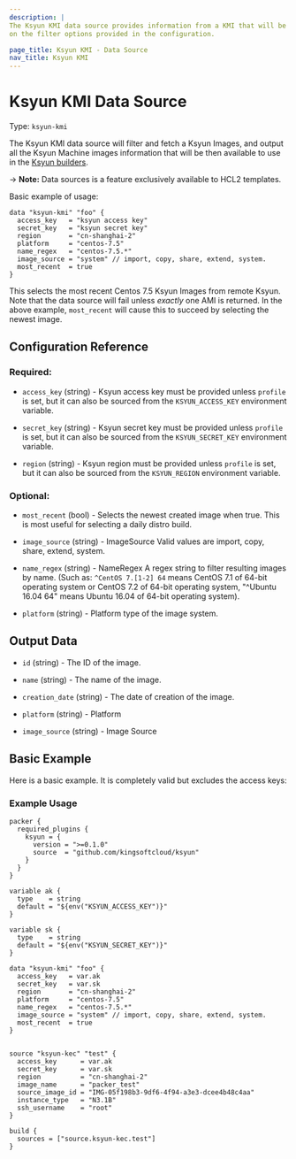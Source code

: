 ```yaml
---
description: |
The Ksyun KMI data source provides information from a KMI that will be fetched based
on the filter options provided in the configuration.

page_title: Ksyun KMI - Data Source
nav_title: Ksyun KMI
---
```


# Ksyun KMI Data Source

Type: `ksyun-kmi`

The Ksyun KMI data source will filter and fetch a Ksyun Images, and output all the Ksyun Machine images information that will
be then available to use in the [Ksyun builders](./).

-> **Note:** Data sources is a feature exclusively available to HCL2 templates.

Basic example of usage:

```hcl
data "ksyun-kmi" "foo" {
  access_key   = "ksyun access key"
  secret_key   = "ksyun secret key"
  region       = "cn-shanghai-2"
  platform     = "centos-7.5"
  name_regex   = "centos-7.5.*"
  image_source = "system" // import, copy, share, extend, system.
  most_recent  = true
}
```
This selects the most recent Centos 7.5 Ksyun Images from remote Ksyun. Note that the data source will fail unless
*exactly* one AMI is returned. In the above example, `most_recent` will cause this to succeed by selecting the newest image.

## Configuration Reference

### Required:
<!-- Code generated from the comments of the AccessConfig struct in builder/access_config.go; DO NOT EDIT MANUALLY -->

- `access_key` (string) - Ksyun access key must be provided unless `profile` is set, but it can
  also be sourced from the `KSYUN_ACCESS_KEY` environment variable.

- `secret_key` (string) - Ksyun secret key must be provided unless `profile` is set, but it can
  also be sourced from the `KSYUN_SECRET_KEY` environment variable.

- `region` (string) - Ksyun region must be provided unless `profile` is set, but it can
  also be sourced from the `KSYUN_REGION` environment variable.

<!-- End of code generated from the comments of the AccessConfig struct in builder/access_config.go; -->


### Optional:
<!-- Code generated from the comments of the KmiFilterOptions struct in builder/common_config.go; DO NOT EDIT MANUALLY -->

- `most_recent` (bool) - Selects the newest created image when true.
  This is most useful for selecting a daily distro build.

- `image_source` (string) - ImageSource Valid values are import, copy, share, extend, system.

- `name_regex` (string) - NameRegex A regex string to filter resulting images by name.
  (Such as: `^CentOS 7.[1-2] 64` means CentOS 7.1 of 64-bit operating system or CentOS 7.2 of 64-bit operating system,
  \"^Ubuntu 16.04 64\" means Ubuntu 16.04 of 64-bit operating system).

- `platform` (string) - Platform type of the image system.

<!-- End of code generated from the comments of the KmiFilterOptions struct in builder/common_config.go; -->


## Output Data

<!-- Code generated from the comments of the DatasourceOutput struct in datasource/kmi/data.go; DO NOT EDIT MANUALLY -->

- `id` (string) - The ID of the image.

- `name` (string) - The name of the image.

- `creation_date` (string) - The date of creation of the image.

- `platform` (string) - Platform

- `image_source` (string) - Image Source

<!-- End of code generated from the comments of the DatasourceOutput struct in datasource/kmi/data.go; -->


## Basic Example

Here is a basic example. It is completely valid but excludes the access keys:

### Example Usage

```hcl
packer {
  required_plugins {
    ksyun = {
      version = ">=0.1.0"
      source  = "github.com/kingsoftcloud/ksyun"
    }
  }
}

variable ak {
  type    = string
  default = "${env("KSYUN_ACCESS_KEY")}"
}

variable sk {
  type    = string
  default = "${env("KSYUN_SECRET_KEY")}"
}

data "ksyun-kmi" "foo" {
  access_key   = var.ak
  secret_key   = var.sk
  region       = "cn-shanghai-2"
  platform     = "centos-7.5"
  name_regex   = "centos-7.5.*"
  image_source = "system" // import, copy, share, extend, system.
  most_recent  = true
}


source "ksyun-kec" "test" {
  access_key      = var.ak
  secret_key      = var.sk
  region          = "cn-shanghai-2"
  image_name      = "packer_test"
  source_image_id = "IMG-05f198b3-9df6-4f94-a3e3-dcee4b48c4aa"
  instance_type   = "N3.1B"
  ssh_username    = "root"
}

build {
  sources = ["source.ksyun-kec.test"]
}
```